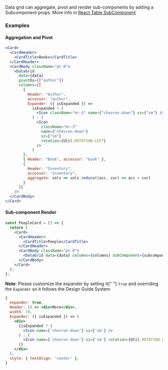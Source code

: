 
Data grid can aggregate, pivot and render sub-components by adding a Subcomponent props.
More info in [React Table SubComponent](https://github.com/tannerlinsley/react-table/tree/v6#sub-tables-and-sub-components)

### Examples

#### Aggregation and Pivot

<AggregationDataGrid />

```jsx
<Card>
  <CardHeader>
    <CardTitle>Books</CardTitle>
  </CardHeader>
  <CardBody className="pt-0">
    <DataGrid
      data={data}
      pivotBy={["author"]}
      columns={[
        {
          Header: "Author",
          accessor: "author",
          Expander: ({ isExpanded }) =>
            isExpanded ? (
              <Icon className="mr-3" name={"chevron-down"} sz={"sm"} />
            ) : (
              <Icon
                className="mr-3"
                name={"chevron-down"}
                sz={"sm"}
                rotation={Util.ROTATION.LEFT}
              />
            )
        },
        { Header: "Book", accessor: "book" },
        {
          Header: "Inventory",
          accessor: "inventory",
          aggregate: vals => vals.reduce((acc, cur) => acc + cur)
        }
      ]}
    />
  </CardBody>
</Card>
```

#### Sub-component Render

<SubcomponentDataGrid />

```jsx
const PeopleCard = () => {
  return (
    <Card>
      <CardHeader>
        <CardTitle>People</CardTitle>
      </CardHeader>
      <CardBody className="pt-0">
        <DataGrid data={data} columns={columns} SubComponent={subcomponent} />
      </CardBody>
    </Card>
  );
};
```

<Alert color="info">
  <strong>Note</strong>: Please customize the expander by setting it{" "}
  <code>true</code> and overriding the <code>Expander</code> so it follows the
  Design Guide System
</Alert>

```jsx
{
  expander: true,
  Header: () => <div>More</div>,
  width: 70,
  Expander: ({ isExpanded }) => (
    <div>
      {isExpanded ? (
        <Icon name={'chevron-down'} sz={'sm'} />
      ) : (
        <Icon name={'chevron-down'} sz={'sm'} rotation={Util.ROTATION.LEFT} />
      )}
    </div>
  ),
  style: { textAlign: 'center' },
}
```
